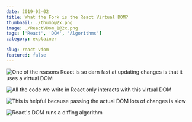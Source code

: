 ```yaml
---
date: 2019-02-02
title: What the Fork is the React Virtual DOM?
thumbnail: ./thumb@2x.png
image: ./ReactVDom_1@2x.png
tags: ['React', 'DOM', 'Algorithms']
category: explainer

slug: react-vdom
featured: false
---
```




![One of the reasons React is so darn fast at updating changes  is that it uses a virtual DOM](./ReactVDom_1@2x.png)


![All the code we write in React only interacts with this virtual DOM](./ReactVDom_2@2x.png)


![This is helpful because passing the actual DOM lots of changes is slow](./ReactVDom_3@2x.png)


![React's DOM runs a diffing algorithm](./ReactVDom_4@2x.png)

